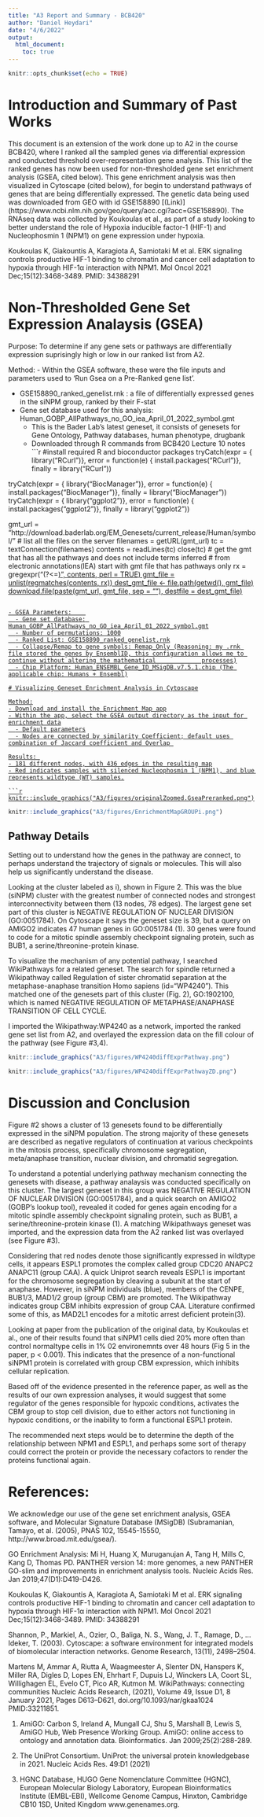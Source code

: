 ---
title: "A3 Report and Summary - BCB420"
author: "Daniel Heydari"
date: "4/6/2022"
output:
  html_document:
    toc: true
---

```{r setup, include=FALSE}
knitr::opts_chunk$set(echo = TRUE)
```

# Introduction and Summary of Past Works

This document is an extension of the work done up to A2 in the course BCB420, where I ranked all the sampled genes via differential expression and conducted threshold over-representation gene analysis. This list of the ranked genes has now been used for non-thresholded gene set enrichment analysis (GSEA, cited below). This gene enrichment analysis was then visualized in Cytoscape (cited below), for begin to understand pathways of genes that are being differentially expressed.
The genetic data being used was downloaded from GEO with id GSE158890 [(Link)] (https://www.ncbi.nlm.nih.gov/geo/query/acc.cgi?acc=GSE158890). The RNAseq data was collected by Koukoulas et al., as part of a study looking to better understand the role of Hypoxia inducible factor-1 (HIF-1) and Nucleophosmin 1 (NPM1) on gene expression under hypoxia. 

Koukoulas K, Giakountis A, Karagiota A, Samiotaki M et al. ERK signaling controls productive HIF-1 binding to chromatin and cancer cell adaptation to hypoxia through HIF-1α interaction with NPM1. Mol Oncol 2021 Dec;15(12):3468-3489. PMID: 34388291

# Non-Thresholded Gene Set Expression Analaysis (GSEA)

Purpose: To determine if any gene sets or pathways are differentially expression suprisingly high or low in our ranked list from A2.

Method: 
- Within the GSEA software, these were the file inputs and parameters used to 'Run Gsea on a Pre-Ranked gene list'.

- GSE158890_ranked_genelist.rnk : a file of differentially expressed genes in the siNPM group, ranked by their F-stat
- Gene set database used for this analysis: Human_GOBP_AllPathways_no_GO_iea_April_01_2022_symbol.gmt
  - This is the Bader Lab's latest geneset, it consists of genesets for Gene Ontology, Pathway databases, human phenotype, drugbank
  - Downloaded through R commands from BCB420 Lecture 10 notes
```{r warning = FALSE, message = FALSE}

#install required R and bioconductor packages
tryCatch(expr = { library("RCurl")},
         error = function(e) {  install.packages("RCurl")},
         finally = library("RCurl"))

tryCatch(expr = { library("BiocManager")},
         error = function(e) {
           install.packages("BiocManager")},
         finally = library("BiocManager"))
tryCatch(expr = { library("ggplot2")},
         error = function(e) { install.packages("ggplot2")},
         finally = library("ggplot2"))

gmt_url = "http://download.baderlab.org/EM_Genesets/current_release/Human/symbol/"
# list all the files on the server
filenames = getURL(gmt_url)
tc = textConnection(filenames)
contents = readLines(tc)
close(tc)
# get the gmt that has all the pathways and does not include terms inferred
# from electronic annotations(IEA) start with gmt file that has pathways only
rx = gregexpr("(?<=<a href=\")(.*.GOBP_AllPathways_no_GO_iea.*.)(.gmt)(?=\">)", contents,
              perl = TRUE)
gmt_file = unlist(regmatches(contents, rx))
dest_gmt_file <- file.path(getwd(), gmt_file)
download.file(paste(gmt_url, gmt_file, sep = ""), destfile = dest_gmt_file)

```

- GSEA Parameters:    
  - Gene set database: Human_GOBP_AllPathways_no_GO_iea_April_01_2022_symbol.gmt
  - Number of permutations: 1000
  - Ranked List: GSE158890_ranked_genelist.rnk
  - Collapse/Remap to gene symbols: Remap_Only (Reasoning: my .rnk file stored the genes by EnsemblID, this configuration allows me to continue without altering the mathematical             processes)
  - Chip Platform: Human_ENSEMBL_Gene_ID_MSigDB.v7.5.1.chip (The applicable chip: Humans + Ensembl)

# Visualizing Geneset Enrichment Analysis in Cytoscape

Method:
- Download and install the Enrichment Map app
- Within the app, select the GSEA output directory as the input for enrichment data
  - Default parameters
  - Nodes are connected by similarity Coefficient; default uses combination of Jaccard coefficient and Overlap 

Results: 
- 181 different nodes, with 436 edges in the resulting map
- Red indicates samples with silenced Nucleophosmin 1 (NPM1), and blue represents wildtype (WT) samples.

```{r, echo=FALSE, out.width="1200px", fig.cap="<span style=text-decoration:underline>Figure #1: Enrichment Map on Cytoscape from differential expression values of siNMP cells from GSE158890</span>"}
  
knitr::include_graphics("A3/figures/originalZoomed.GseaPreranked.png")
```

```{r, echo=FALSE, out.width="1200px", fig.cap="<span style=text-decoration:underline>Figure #2: Cluster Group i) (top left blue cluster in Fig #2) Shows a number of genesets found to be differentially expressed in siNMP cells from GSE158890</span>"}
  
knitr::include_graphics("A3/figures/EnrichmentMapGROUPi.png")
```

## Pathway Details

Setting out to understand how the genes in the pathway are connect, to perhaps understand the trajectory of signals or molecules. This will also help us significantly understand the disease. 

Looking at the cluster labeled as i), shown in Figure 2. This was the blue (siNPM) cluster with the greatest number of connected nodes and strongest interconnectivity between them (13 nodes, 78 edges). The largest gene set part of this cluster is NEGATIVE REGULATION OF NUCLEAR DIVISION (GO:0051784). On Cytoscape it says the geneset size is 39, but a query on AMIGO2 indicates 47 human genes in GO:0051784 (1). 30 genes were found to code for a mitotic spindle assembly checkpoint signaling protein, such as BUB1, a serine/threonine-protein kinase. 

To visualize the mechanism of any potential pathway, I searched WikiPathways for a related geneset. The search for spindle returned a Wikipathway called Regulation of sister chromatid separation at the metaphase-anaphase transition	Homo sapiens	(id="WP4240"). This matched one of the genesets part of this cluster (Fig. 2), GO:1902100, which is named NEGATIVE REGULATION OF METAPHASE/ANAPHASE TRANSITION OF CELL CYCLE.

I imported the Wikipathway:WP4240 as a network, imported the ranked gene set list from A2, and overlayed the expression data on the fill colour of the pathway (see Figure #3,4).


```{r, echo=FALSE, out.width="600px",fig.align='center', fig.cap="<span style=text-decoration:underline>Figure #3:  Wikipathway Regulation of sister chromatid separation at the metaphase-anaphase transition with fill colour representing differential expression in wildtype (Red) and siNPM cells (Blue)(wikipathway id: WP4240)</span>"}
  
knitr::include_graphics("A3/figures/WP4240diffExprPathway.png")
```

```{r, echo=FALSE, out.width="600px", fig.align='center', fig.cap="<span style=text-decoration:underline>Figure #4: Replication of Figure #3, zoomed for focus on significantly expressed groups.</span>"}
  
knitr::include_graphics("A3/figures/WP4240diffExprPathwayZD.png")
```

# Discussion and Conclusion

Figure #2 shows a cluster of 13 genesets found to be differentially expressed in the siNPM population. The strong majority of these genesets are described as negative regulators of continuation at various checkpoints in the mitosis process, specifically chromosome segregation, meta/anaphase transition, nuclear division, and chromatid segregation. 

To understand a potential underlying pathway mechanism connecting the genesets with disease, a pathway analaysis was conducted specifically on this cluster. The largest geneset in this group was NEGATIVE REGULATION OF NUCLEAR DIVISION (GO:0051784), and a quick search on AMIGO2 (GOBP's lookup tool), revealed it coded for genes again encoding for a mitotic spindle assembly checkpoint signaling protein, such as BUB1, a serine/threonine-protein kinase (1). A matching Wikipathways geneset was imported, and the expression data from the A2 ranked list was overlayed (see Figure #3). 

Considering that red nodes denote those significantly expressed in wildtype cells, it appears ESPL1 promotes the complex called group CDC20 ANAPC2 ANAPC11 (group CAA). A quick Uniprot search reveals ESPL1 is important for the chromosome segregation by cleaving a subunit at the start of anaphase. However, in siNPM individuals (blue), members of the CENPE, BUB1/3, MAD1/2 group (group CBM) are promoted. The Wikipathway indicates group CBM inhibits expression of group CAA. Literature confirmed some of this, as MAD2L1 encodes for a mitotic arrest deficient protein(3).  

Looking at paper from the publication of the original data, by Koukoulas et al., one of their results found that siNPM1 cells died 20% more often than control normaltype cells in 1% 02 environemnts over 48 hours (Fig 5 in the paper, p < 0.001). This indicates that the presence of a non-functional siNPM1 protein is correlated with group CBM expression, which inhibits cellular replication. 

Based off of the evidence presented in the reference paper, as well as the results of our own expression analyses, it would suggest that some regulator of the genes responsible for hypoxic conditions, activates the CBM group to stop cell division, due to either actors not functioning in hypoxic conditions, or the inability to form a functional ESPL1 protein. 

The recommended next steps would be to determine the depth of the relationship between NPM1 and ESPL1, and perhaps some sort of therapy could correct the protein or provide the necessary cofactors to render the proteins functional again.

# References:


We acknowledge our use of the gene set enrichment analysis, GSEA software, and Molecular Signature Database (MSigDB) (Subramanian, Tamayo, et al. (2005), PNAS 102, 15545-15550, http://www.broad.mit.edu/gsea/).

GO Enrichment Analysis: Mi H, Huang X, Muruganujan A, Tang H, Mills C, Kang D, Thomas PD. PANTHER version 14: more genomes, a new PANTHER GO-slim and improvements in enrichment analysis tools. Nucleic Acids Res. Jan 2019;47(D1):D419-D426. 

Koukoulas K, Giakountis A, Karagiota A, Samiotaki M et al. ERK signaling controls productive HIF-1 binding to chromatin and cancer cell adaptation to hypoxia through HIF-1α interaction with NPM1. Mol Oncol 2021 Dec;15(12):3468-3489. PMID: 34388291

Shannon, P., Markiel, A., Ozier, O., Baliga, N. S., Wang, J. T., Ramage, D., … Ideker, T. (2003). Cytoscape: a software environment for integrated models of biomolecular interaction networks. Genome Research, 13(11), 2498–2504.

Martens M, Ammar A, Riutta A, Waagmeester A, Slenter DN, Hanspers K, Miller RA, Digles D, Lopes EN, Ehrhart F, Dupuis LJ, Winckers LA, Coort SL, Willighagen EL, Evelo CT, Pico AR, Kutmon M. WikiPathways: connecting communities Nucleic Acids Research, (2021), Volume 49, Issue D1, 8 January 2021, Pages D613–D621, doi.org/10.1093/nar/gkaa1024 PMID:33211851.

1. AmiGO: Carbon S, Ireland A, Mungall CJ, Shu S, Marshall B, Lewis S, AmiGO Hub, Web Presence Working Group. AmiGO:     online access to ontology and annotation data. Bioinformatics. Jan 2009;25(2):288-289. 

2. The UniProt Consortium. UniProt: the universal protein knowledgebase in 2021. Nucleic Acids Res. 49:D1 (2021)

3. HGNC Database, HUGO Gene Nomenclature Committee (HGNC), European Molecular Biology Laboratory, European Bioinformatics Institute (EMBL-EBI), Wellcome Genome Campus, Hinxton, Cambridge CB10 1SD, United Kingdom www.genenames.org.
